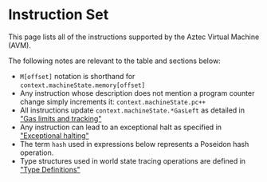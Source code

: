 # Instruction Set

This page lists all of the instructions supported by the Aztec Virtual Machine (AVM).

The following notes are relevant to the table and sections below:
- `M[offset]` notation is shorthand for `context.machineState.memory[offset]`
- Any instruction whose description does not mention a program counter change simply increments it: `context.machineState.pc++`
- All instructions update `context.machineState.*GasLeft` as detailed in ["Gas limits and tracking"](./avm#gas-limits-and-tracking)
- Any instruction can lead to an exceptional halt as specified in ["Exceptional halting"](./avm#exceptional-halting)
- The term `hash` used in expressions below represents a Poseidon hash operation.
- Type structures used in world state tracing operations are defined in ["Type Definitions"](./type-structs)


<GeneratedInstructionSet />
